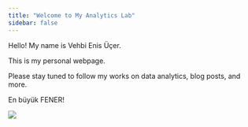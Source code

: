 ```yaml
---
title: "Welcome to My Analytics Lab"
sidebar: false 
---
```


Hello! My name is Vehbi Enis Üçer.

This is my personal webpage.

Please stay tuned to follow my works on data analytics, blog posts, and more.

En büyük FENER!

![](images/Fenerbahçe_SK-02.png)
